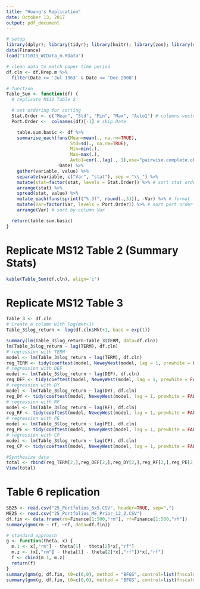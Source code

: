 ```yaml
---
title: "Hoang's Replication"
date: October 13, 2017 
output: pdf_document
---
```


```r
# setup
library(dplyr); library(tidyr); library(knitr); library(zoo); library(sandwich); library(lmtest); library(broom); library(gmm);
data(Finance)
load("171013_WCData_m.RData")

# clean data to match paper time period
df.cln <- df.Hrep.m %>% 
  filter(Date >= 'Jul 1963' & Date <= 'Dec 2008')

# function
Table_Sum <- function(df) {
  # replicate MS12 Table 2

  # set ordering for sorting
  Stat.Order <- c("Mean", "Std", "Min", "Max", "Auto1") # columns vector
  Port.Order <-  colnames(df)[-1] # skip Date

    table.sum.basic <- df %>%
    summarise_each(funs(Mean=mean(., na.rm=TRUE),
                        Std=sd(., na.rm=TRUE),
                        Min=min(.),
                        Max=max(.),
                        Auto1=cor(.,lag(., 1),use="pairwise.complete.obs")),
                   -Date) %>%
    gather(variable, value) %>%
    separate(variable, c("Var", "stat"), sep = "\\_") %>%
    mutate(stat=factor(stat, levels = Stat.Order)) %>% # sort stat order
    arrange(stat) %>%
    spread(stat, value) %>%
    mutate_each(funs(sprintf("%.3f", round(.,3))), -Var) %>% # format
    mutate(Var=factor(Var, levels = Port.Order)) %>% # sort port order
    arrange(Var) # sort by column Var

  return(table.sum.basic)
}
```

# Replicate MS12 Table 2 (Summary Stats)
```r
kable(Table_Sum(df.cln), align='c')
```
# Replicate MS12 Table 3
```r

Table_3 <- df.cln
# Create a column with log(mkt+1)
Table_3$log_return <- log(df.cln$Mkt+1, base = exp(1))

summary(lm(Table_3$log_return~Table_3$TERM, data=df.cln))
lm(Table_3$log_return ~ lag(TERM), df.cln)
# regression with TERM
model <- lm(Table_3$log_return ~ lag(TERM), df.cln)
reg_TERM <- tidy(coeftest(model, NeweyWest(model, lag = 1, prewhite = FALSE)))
# regression with DEF
model <- lm(Table_3$log_return ~ lag(DEF), df.cln)
reg_DEF <- tidy(coeftest(model, NeweyWest(model, lag = 1, prewhite = FALSE)))
# regression with DY
model <- lm(Table_3$log_return ~ lag(DY), df.cln)
reg_DY <- tidy(coeftest(model, NeweyWest(model, lag = 1, prewhite = FALSE)))
# regression with RF
model <- lm(Table_3$log_return ~ lag(RF), df.cln)
reg_RF <- tidy(coeftest(model, NeweyWest(model, lag = 1, prewhite = FALSE)))
# regression with PE
model <- lm(Table_3$log_return ~ lag(PE), df.cln)
reg_PE <- tidy(coeftest(model, NeweyWest(model, lag = 1, prewhite = FALSE)))
# regression with CP
model <- lm(Table_3$log_return ~ lag(CP), df.cln)
reg_CP <- tidy(coeftest(model, NeweyWest(model, lag = 1, prewhite = FALSE)))

#Synthesize data
total <- rbind(reg_TERM[2,],reg_DEF[2,],reg_DY[2,],reg_RF[2,],reg_PE[2,],reg_CP[2,]) # Intercept removed
View(total)
```

# Table 6 replication

```r
SB25 <- read.csv("25_Portfolios_5x5.CSV", header=TRUE, sep=",")
ME25 <- read.csv("25_Portfolios_ME_Prior_12_2.CSV")
df.fin <- data.frame(rm=Finance[1:500,"rm"], rf=Finance[1:500,"rf"])
summary(gmm(rm ~ rf, ~rf, data=df.fin))

# standard approach
g <- function(theta, x) {
  m.1 <- x[,"rm"] - theta[1] - theta[2]*x[,"rf"]
  m.z <- (x[,"rm"] - theta[1] - theta[2]*x[,"rf"])*x[,"rf"]
  f <- cbind(m.1, m.z)
  return(f)
}
summary(gmm(g, df.fin, t0=c(0,0), method = "BFGS", control=list(fnscale=1e-8)))
summary(gmm(g, df.fin, t0=c(0,0), method = "BFGS", control=list(fnscale=1e-8), kernel="Bartlett", bw=bwNeweyWest))

```
